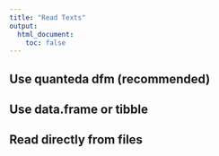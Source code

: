 ```yaml
---
title: "Read Texts"
output: 
  html_document:
    toc: false
---
```



## Use quanteda dfm (recommended)



## Use data.frame or tibble



## Read directly from files


